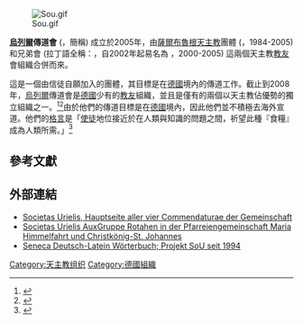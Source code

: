 [[File:Sou.gif|right]]

'''[[烏列爾|烏列爾]]傳道會''' ({{lang-la|'''Societas Urielis'''}}，簡稱{{lang|la|'''SoU'''}}) 成立於2005年，由[[萨尔布吕肯|薩爾布魯根]][[天主教會|天主教]]團體 ({{lang-de|Katholischen Glaubensgemeinschaft Saarbrücken}}，1984-2005) 和{{lang|la|OGFU}}兄弟會 (拉丁語全稱：{{lang|la|Ordo nova militia Gladii Fraternitas equitum sancti Urielis archangeli}}，自2002年起易名為 {{lang|la|Ordo Gladii Fraternitas sancti Urielis archangeli}}，2000-2005) 這兩個天主教[[平信徒|教友]]會組織合併而來。

這是一個由信徒自願加入的團體，其目標是在[[德國|德國]]境內的傳道工作。截止到2008年，[[烏列爾|烏列爾]]傳道會是[[德國|德國]]少有的[[平信徒|教友]]組織，並且是僅有的兩個以天主教佔優勢的獨立組織之一。<ref name="feld">{{lang|de|Obst: „Missionierung in Deutschland“, Vortragsreihe 2007.}}</ref><ref name="dissertation">{{lang|de|Andrea Rau: „Entwicklung der Laienkirchen“, Dissertation 2006, UdS}}</ref>由於他們的傳道目標是在[[德國|德國]]境內，因此他們並不積極去海外宣道。他們的[[格言|格言]]是「[[使徒_(基督教)|使徒]]地位接近於在人類與知識的問題之間，祈望此種『食糧』成為人類所需。」<ref>{{cite book |author=SoU Kapitel |title=''Grundsätze unserer apostolischen Tätigkeit'' |publisher=Astarte Verlag |series=Konventsbeschlüsse und Mitschriften 2006–2007; Konventsbeschluss IV.a/07| page={{p.|1}}}}</ref>

== 參考文獻 ==
<references />

== 外部連結 ==
* [http://societas-urielis.de/ Societas Urielis, Hauptseite aller vier Commendaturae der Gemeinschaft] {{Wayback|url=http://societas-urielis.de/ |date=20210124113526 }}
* [http://roden.societas-urielis.de/ Societas Urielis AuxGruppe Rotahen in der Pfarreiengemeinschaft Maria Himmelfahrt und Christkönig-St. Johannes] {{Wayback|url=http://roden.societas-urielis.de/ |date=20191011203337 }}
* [http://erlebe-es.de/proBAYs/seneca/index.php5 Seneca Deutsch-Latein Wörterbuch; Projekt SoU seit 1994] {{Wayback|url=http://erlebe-es.de/proBAYs/seneca/index.php5 |date=20160304053550 }}

[[Category:天主教组织|Category:天主教组织]]
[[Category:德國組織|Category:德國組織]]